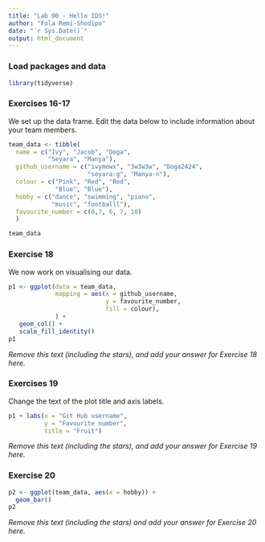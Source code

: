 ```yaml
---
title: "Lab 00 - Hello IDS!"
author: "Fola Remi-Shodipo"
date: "`r Sys.Date()`"
output: html_document
---
```


### Load packages and data

```r
library(tidyverse) 
```

### Exercises 16-17

We set up the data frame. Edit the data below to include information about your team members.

```r
team_data <- tibble(
  name = c("Ivy", "Jacob", "Doga", 
           "Seyara", "Manya"),
  github_username = c("ivymowx", "3w3w3w", "Doga2424", 
                      "seyara-g", "Manya-n"), 
  colour = c("Pink", "Red", "Red", 
             "Blue", "Blue"),
  hobby = c("dance", "swimming", "piano", 
            "music", "footballl"),
  favourite_number = c(8,7, 6, 7, 10)
  )

team_data
```

### Exercise 18

We now work on visualising our data. 

```r
p1 <- ggplot(data = team_data, 
             mapping = aes(x = github_username, 
                           y = favourite_number,
                           fill = colour), 
             ) +
   geom_col() +
   scale_fill_identity()
p1
```


*Remove this text (including the stars), and add your answer for Exercise 18 here.*

### Exercises 19

Change the text of the plot title and axis labels.

```r
p1 + labs(x = "Git Hub username", 
          y = "Favourite number",
          title = "Fruit")
```

*Remove this text (including the stars), and add your answer for Exercise 19 here.*

### Exercise 20

```r
p2 <- ggplot(team_data, aes(x = hobby)) +
  geom_bar()
p2
```

*Remove this text (including the stars) and add your answer for Exercise 20 here.*
